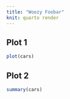 ```yaml
---
title: "Woozy Foobar"
knit: quarto render
---
```




## Plot 1

```r
plot(cars)
```

## Plot 2

```r
summary(cars)
```
